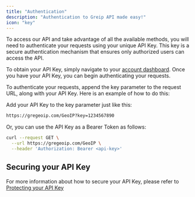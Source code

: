 ```yaml
---
title: "Authentication"
description: "Authentication to Greip API made easy!"
icon: "key"
---
```


To access our API and take advantage of all the available methods, you will need to authenticate your requests using your unique API Key. This key is a secure authentication mechanism that ensures only authorized users can access the API.

To obtain your API Key, simply navigate to your [account dashboard](https://greip.io/dashboard/APIs). Once you have your API Key, you can begin authenticating your requests.

To authenticate your requests, append the key parameter to the request URL, along with your API Key. Here is an example of how to do this:

Add your API Key to the key parameter just like this:

```bash
https://gregeoip.com/GeoIP?key=1234567890
```

Or, you can use the API Key as a Bearer Token as follows:

```bash cURL
curl --request GET \
  --url https://gregeoip.com/GeoIP \
  --header 'Authorization: Bearer <api-key>'
```

## Securing your API Key

For more information about how to secure your API Key, please refer to [Protecting your API Key]()
